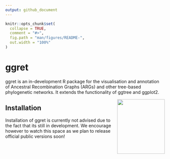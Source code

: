 ```yaml
---
output: github_document
---
```


<!-- README.md is generated from README.Rmd. Please edit that file -->

```r
knitr::opts_chunk$set(
  collapse = TRUE,
  comment = "#>",
  fig.path = "man/figures/README-",
  out.width = "100%"
)
```

# ggret

<!-- badges: start -->
<!-- badges: end -->

ggret is an in-development R package for the visualisation and annotation of Ancestral Recombination Graphs (ARGs) and other tree-based phylogenetic networks. It extends the functionality of ggtree and ggplot2.

<img align="right" width="150" height="173" src="man/figures/ggret_logo.png">




## Installation

Installation of ggret is currently not advised due to the fact that its still in development. 
We encourage however to watch this space as we plan to release official public versions soon!

